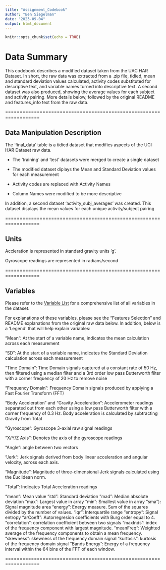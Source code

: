 ---
title: "Assignment_Codebook"
author: "Ben Siegelman"
date: "2023-09-04"
output: html_document
---

```{r setup, include=FALSE}
knitr::opts_chunk$set(echo = TRUE)
```
# Data Summary

This codebook describes a modified dataset taken from the UAC HAR Dataset. In short, the raw data was extracted from a .zip file, tidied, mean and standard deviation values calculated, activity codes substituted for descriptive text, and variable names turned into descriptive text. A second dataset was also produced, showing the average values for each subject and activity pairing. More details below, followed by the original README and features_info text from the raw data.

==================================================================

## Data Manipulation Description

The 'final_data' table is a tidied dataset that modifies aspects of the UCI HAR Dataset raw data.

- The 'training' and 'test' datasets were merged to create a single dataset

- The modified dataset diplays the Mean and Standard Deviation values for each measurement

- Activity codes are replaced with Activity Names

- Column Names were modified to be more descriptive

In addition, a second dataset 'activity_subj_averages' was created. This dataset displays the mean values for each unique activity/subject pairing.

==================================================================

## Units

Accleration is represented in standard gravity units 'g'.

Gyroscope readings are represented in radians/second

==================================================================

## Variables

Please refer to the [Variable List](variable_list.md) for a comprehensive list of all variables in the dataset.

For explanations of these variables, please see the "Features Selection" and README explanations from the original raw data below. In addition, below is a 'Legend' that will help explain variables:

"Mean": At the start of a variable name, indicates the mean calculation across each measurement

"SD": At the start of a variable name, indicates the Standard Deviation calculation across each measurement

"Time Domain": Time Domain signals captured at a constant rate of 50 Hz, then filtered using a median filter and a 3rd order low pass Butterworth filter with a corner frequency of 20 Hz to remove noise

"Frequency Domain": Frequency Domain signals produced by applying a Fast Fourier Transform (FFT)

"Body Acceleration" and "Gravity Acceleration": Accelerometer readings separated out from each other using a low pass Butterworth filter with a corner frequency of 0.3 Hz. Body acceleration is calculated by subtracting Gravity from Total

"Gyroscope": Gyroscope 3-axial raw signal readings

"X/Y/Z Axis": Denotes the axis of the gyroscope readings

"Angle": angle between two vectors

"Jerk": Jerk signals derived from body linear acceleration and angular velocity, across each axis.

"Magnitude": Magnitude of three-dimensional Jerk signals calculated using the Euclidean norm.

"Total": Indicates Total Acceleration readings

"mean": Mean value
"std": Standard deviation
"mad": Median absolute deviation 
"max": Largest value in array
"min": Smallest value in array
"sma"): Signal magnitude area
"energy": Energy measure. Sum of the squares divided by the number of values. 
"iqr": Interquartile range 
"entropy": Signal entropy
"arCoeff": Autorregresion coefficients with Burg order equal to 4.
"correlation": correlation coefficient between two signals
"maxInds": index of the frequency component with largest magnitude.
"meanFreq": Weighted average of the frequency components to obtain a mean frequency.
"skewness": skewness of the frequency domain signal 
"kurtosis": kurtosis of the frequency domain signal 
"Bands Energy": Energy of a frequency interval within the 64 bins of the FFT of each window.


==================================================================

